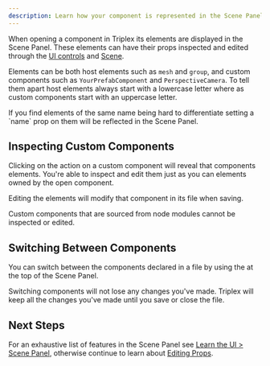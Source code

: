 ```yaml
---
description: Learn how your component is represented in the Scene Panel.
---
```



When opening a component in Triplex its elements are displayed in the Scene Panel. These elements can have their props inspected and edited through the [UI controls](/docs/building-your-scene/components/editing-props) and [Scene](/docs/building-your-scene/scene/transform-controls).

Elements can be both host elements such as `mesh` and `group`, and custom components such as `YourPrefabComponent` and `PerspectiveCamera`. To tell them apart host elements always start with a lowercase letter where as custom components start with an uppercase letter.

<KnowledgeCallout>
  If you find elements of the same name being hard to differentiate setting a
  `name` prop on them will be reflected in the Scene Panel.
</KnowledgeCallout>

## Inspecting Custom Components

Clicking on the <ActionLink name="View Child Elements" href="/" icon={CaretRightIcon} /> action on a custom component will reveal that components elements. You're able to inspect and edit them just as you can elements owned by the open component.

Editing the elements will modify that component in its file when saving.

<KnowledgeCallout>
  Custom components that are sourced from node modules cannot be inspected or
  edited.
</KnowledgeCallout>

## Switching Between Components

You can switch between the components declared in a file by using the <ActionLink name="Component Switcher" icon={CaretDownIcon} href="/" /> at the top of the Scene Panel.

<KnowledgeCallout>
  Switching components will not lose any changes you've made. Triplex will keep
  all the changes you've made until you save or close the file.
</KnowledgeCallout>

## Next Steps

For an exhaustive list of features in the Scene Panel see [Learn the UI > Scene Panel](/docs/building-your-scene/learn-the-ui/scene-panel), otherwise continue to learn about [Editing Props](/docs/building-your-scene/components/editing-props).
